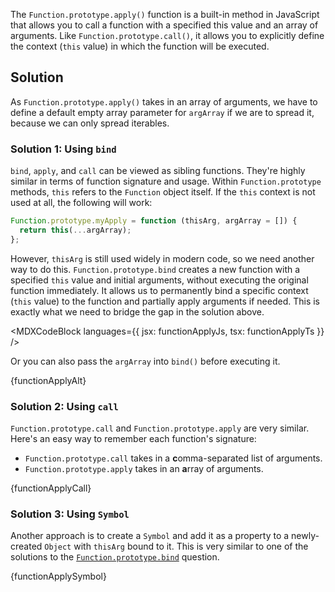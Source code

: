 

The `Function.prototype.apply()` function is a built-in method in JavaScript that allows you to call a function with a specified this value and an array of arguments. Like `Function.prototype.call()`, it allows you to explicitly define the context (`this` value) in which the function will be executed.

## Solution

As `Function.prototype.apply()` takes in an array of arguments, we have to define a default empty array parameter for `argArray` if we are to spread it, because we can only spread iterables.

### Solution 1: Using `bind`

`bind`, `apply`, and `call` can be viewed as sibling functions. They're highly similar in terms of function signature and usage. Within `Function.prototype` methods, `this` refers to the `Function` object itself. If the `this` context is not used at all, the following will work:

```js
Function.prototype.myApply = function (thisArg, argArray = []) {
  return this(...argArray);
};
```

However, `thisArg` is still used widely in modern code, so we need another way to do this. `Function.prototype.bind` creates a new function with a specified `this` value and initial arguments, without executing the original function immediately. It allows us to permanently bind a specific context (`this` value) to the function and partially apply arguments if needed. This is exactly what we need to bridge the gap in the solution above.

<MDXCodeBlock languages={{ jsx: functionApplyJs, tsx: functionApplyTs }} />

Or you can also pass the `argArray` into `bind()` before executing it.

<MDXCodeBlock>{functionApplyAlt}</MDXCodeBlock>

### Solution 2: Using `call`

`Function.prototype.call` and `Function.prototype.apply` are very similar. Here's an easy way to remember each function's signature:

- `Function.prototype.call` takes in a **c**omma-separated list of arguments.
- `Function.prototype.apply` takes in an **a**rray of arguments.

<MDXCodeBlock>{functionApplyCall}</MDXCodeBlock>

### Solution 3: Using `Symbol`

Another approach is to create a `Symbol` and add it as a property to a newly-created `Object` with `thisArg` bound to it. This is very similar to one of the solutions to the [`Function.prototype.bind`](/questions/javascript/function-bind) question.

<MDXCodeBlock>{functionApplySymbol}</MDXCodeBlock>
